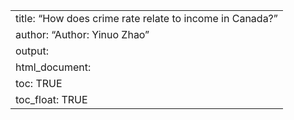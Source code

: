 ---
title: "How does crime rate relate to income in Canada?"
author: "Author: Yinuo Zhao"
output: 
  html_document:
    toc: TRUE
    toc_float: TRUE
---